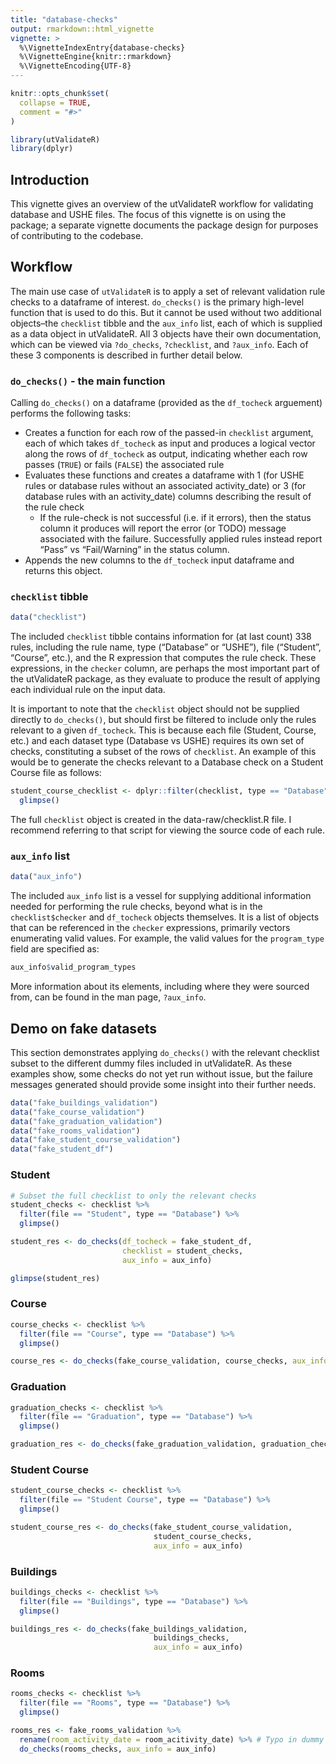```yaml
---
title: "database-checks"
output: rmarkdown::html_vignette
vignette: >
  %\VignetteIndexEntry{database-checks}
  %\VignetteEngine{knitr::rmarkdown}
  %\VignetteEncoding{UTF-8}
---
```


```r
knitr::opts_chunk$set(
  collapse = TRUE,
  comment = "#>"
)
```


```r
library(utValidateR)
library(dplyr)
```

## Introduction

This vignette gives an overview of the utValidateR workflow for validating database and USHE files. The focus of this vignette is on using the package; a separate vignette documents the package design for purposes of contributing to the codebase.  

## Workflow 

The main use case of `utValidateR` is to apply a set of relevant validation rule checks to a dataframe of interest. `do_checks()` is the primary high-level function that is used to do this. But it cannot be used without two additional objects--the `checklist` tibble and the `aux_info` list, each of which is supplied as a data object in utValidateR. All 3 objects have their own documentation, which can be viewed via `?do_checks`, `?checklist`, and `?aux_info`. Each of these 3 components is described in further detail below.

### `do_checks()` - the main function

Calling `do_checks()` on a dataframe (provided as the `df_tocheck` arguement) performs the following tasks:

- Creates a function for each row of the passed-in `checklist` argument, each of which takes `df_tocheck` as input and produces a logical vector along the rows of `df_tocheck` as output, indicating whether each row passes (`TRUE`) or fails (`FALSE`) the associated rule
- Evaluates these functions and creates a dataframe with 1 (for USHE rules or database rules without an associated activity_date) or 3 (for database rules with an activity_date) columns describing the result of the rule check
    - If the rule-check is not successful (i.e. if it errors), then the status column it produces will report the error (or TODO) message associated with the failure. Successfully applied rules instead report "Pass" vs "Fail/Warning" in the status column. 
- Appends the new columns to the `df_tocheck` input dataframe and returns this object.

### `checklist` tibble

```r
data("checklist")
```

The included `checklist` tibble contains information for (at last count) 338 rules, including the rule name, type ("Database" or "USHE"), file ("Student", "Course", etc.), and the R expression that computes the rule check. These expressions, in the `checker` column, are perhaps the most important part of the utValidateR package, as they evaluate to produce the result of applying each individual rule on the input data. 

It is important to note that the `checklist` object should not be supplied directly to `do_checks()`, but should first be filtered to include only the rules relevant to a given `df_tocheck`. This is because each file (Student, Course, etc.) and each dataset type (Database vs USHE) requires its own set of checks, constituting a subset of the rows of `checklist`. An example of this would be to generate the checks relevant to a Database check on a Student Course file as follows:

```r
student_course_checklist <- dplyr::filter(checklist, type == "Database", file == "Student Course") %>% 
  glimpse()
```

The full `checklist` object is created in the data-raw/checklist.R file. I recommend referring to that script for viewing the source code of each rule. 

### `aux_info` list

```r
data("aux_info")
```

The included `aux_info` list is a vessel for supplying additional information needed for performing the rule checks, beyond what is in the `checklist$checker` and `df_tocheck` objects themselves. It is a list of objects that can be referenced in the `checker` expressions, primarily vectors enumerating valid values. For example, the valid values for the `program_type` field are specified as:

```r
aux_info$valid_program_types
```

More information about its elements, including where they were sourced from, can be found in the man page, `?aux_info`.

## Demo on fake datasets

This section demonstrates applying `do_checks()` with the relevant checklist subset to the different dummy files included in utValidateR. As these examples show, some checks do not yet run without issue, but the failure messages generated should provide some insight into their further needs.

```r
data("fake_buildings_validation")
data("fake_course_validation")
data("fake_graduation_validation")
data("fake_rooms_validation")
data("fake_student_course_validation")
data("fake_student_df")

```


### Student

```r
# Subset the full checklist to only the relevant checks
student_checks <- checklist %>% 
  filter(file == "Student", type == "Database") %>% 
  glimpse()

student_res <- do_checks(df_tocheck = fake_student_df, 
                         checklist = student_checks, 
                         aux_info = aux_info)

glimpse(student_res)
```

### Course


```r
course_checks <- checklist %>% 
  filter(file == "Course", type == "Database") %>% 
  glimpse()

course_res <- do_checks(fake_course_validation, course_checks, aux_info = aux_info)
```

### Graduation

```r
graduation_checks <- checklist %>% 
  filter(file == "Graduation", type == "Database") %>% 
  glimpse()

graduation_res <- do_checks(fake_graduation_validation, graduation_checks, aux_info = aux_info)
```


### Student Course


```r
student_course_checks <- checklist %>% 
  filter(file == "Student Course", type == "Database") %>% 
  glimpse()

student_course_res <- do_checks(fake_student_course_validation, 
                                student_course_checks, 
                                aux_info = aux_info)
```

### Buildings


```r
buildings_checks <- checklist %>% 
  filter(file == "Buildings", type == "Database") %>% 
  glimpse()

buildings_res <- do_checks(fake_buildings_validation, 
                                buildings_checks, 
                                aux_info = aux_info)
```

### Rooms

```r
rooms_checks <- checklist %>% 
  filter(file == "Rooms", type == "Database") %>% 
  glimpse()

rooms_res <- fake_rooms_validation %>% 
  rename(room_activity_date = room_acitivity_date) %>% # Typo in dummy data
  do_checks(rooms_checks, aux_info = aux_info)
```
